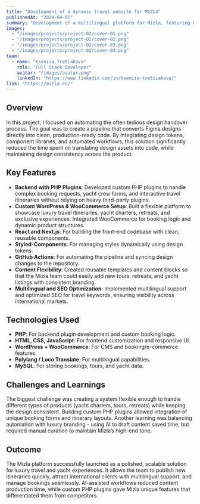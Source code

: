 ```yaml
---
title: "Development of a dynamic travel website for MIZLA"
publishedAt: "2024-04-01"
summary: "Development of a multilingual platform for Mizla, featuring custom PHP plugins, dynamic itineraries, and AI-assisted content creation for luxury travel and yacht experiences."
images:
  - "/images/projects/project-02/cover-01.png"
  - "/images/projects/project-02/cover-02.png"
  - "/images/projects/project-02/cover-03.png"
  - "/images/projects/project-02/cover-04.png"
team:
  - name: "Kseniia Tretiakova"
    role: "Full Stack Developer"
    avatar: "/images/avatar.png"
    linkedIn: "https://www.linkedin.com/in/kseniia-tretiiakova/"
link: "https://mizla.es/"
---
```


## Overview

In this project, I focused on automating the often tedious design handover process. The goal was to create a pipeline that converts Figma designs directly into clean, production-ready code. By integrating design tokens, component libraries, and automated workflows, this solution significantly reduced the time spent on translating design assets into code, while maintaining design consistency across the product.

## Key Features

- **Backend with PHP Plugins**: Developed custom PHP plugins to handle complex booking requests, yacht crew forms, and interactive travel itineraries without relying on heavy third-party plugins.
- **Custom WordPress & WooCommerce Setup**: Built a flexible platform to showcase luxury travel itineraries, yacht charters, retreats, and exclusive experiences. Integrated WooCommerce for booking logic and dynamic product structures.
- **React and Next.js**: For building the front-end codebase with clean, reusable components.
- **Styled-Components**: For managing styles dynamically using design tokens.
- **GitHub Actions**: For automating the pipeline and syncing design changes to the repository.
- **Content Flexibility**: Created reusable templates and content blocks so that the Mizla team could easily add new tours, retreats, and yacht listings with consistent branding.
- **Multilingual and SEO Optimization**: Implemented multilingual support and optimized SEO for travel keywords, ensuring visibility across international markets.

## Technologies Used

- **PHP**: For backend plugin development and custom booking logic.
- **HTML, CSS, JavaScript**: For frontend customization and responsive UI.
- **WordPress + WooCommerce**: For CMS and booking/e-commerce features.
- **Polylang / Loco Translate**: For multilingual capabilities.
- **MySQL**: For storing bookings, tours, and yacht data.



## Challenges and Learnings

The biggest challenge was creating a system flexible enough to handle different types of products (yacht charters, tours, retreats) while keeping the design consistent. Building custom PHP plugins allowed integration of unique booking forms and itinerary layouts. Another learning was balancing automation with luxury branding - using AI to draft content saved time, but required manual curation to maintain Mizla’s high-end tone.

## Outcome

The Mizla platform successfully launched as a polished, scalable solution for luxury travel and yacht experiences. It allows the team to publish new itineraries quickly, attract international clients with multilingual support, and manage bookings seamlessly. AI-assisted workflows reduced content production time, while custom PHP plugins gave Mizla unique features that differentiated them from competitors.
